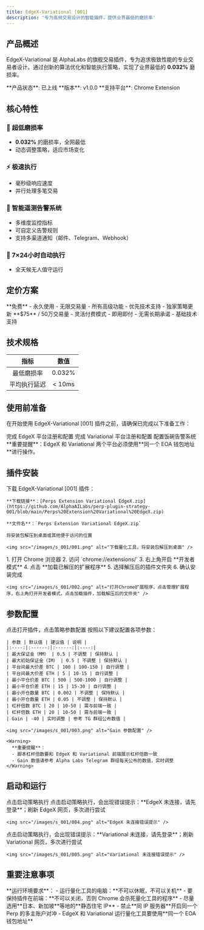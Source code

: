 ```yaml
---
title: EdgeX-Variational [001]
description: '专为高频交易设计的智能插件，提供业界最低的磨损率'
---
```


## 产品概述

EdgeX-Variational 是 AlphaLabs 的旗舰交易插件，专为追求极致性能的专业交易者设计。通过创新的算法优化和智能执行策略，实现了业界最低的 **0.032%** 磨损率。

<Info>
  **产品状态**: 已上线  
  **版本**: v1.0.0  
  **支持平台**: Chrome Extension
</Info>

## 核心特性

### 🚀 超低磨损率

- **0.032%** 的磨损率，全网最低
- 动态调整策略，适应市场变化

### ⚡ 极速执行

- 毫秒级响应速度
- 并行处理多笔交易

### 🔔 智能遥测告警系统
- 多维度监控指标
- 可自定义告警规则
- 支持多渠道通知（邮件、Telegram、Webhook）

### 🤖 7×24小时自动执行

- 全天候无人值守运行

## 定价方案

<CardGroup cols={2}>
  <Card title="AlphaLabs 邀请码" icon="star">
    **免费** - 永久使用
    - 无限交易量
    - 所有高级功能
    - 优先技术支持
    - 独家策略更新
  </Card>
  <Card title="按量付费" icon="credit-card">
    **$75** / 50万交易量
    - 灵活付费模式
    - 即用即付
    - 无需长期承诺
    - 基础技术支持
  </Card>
</CardGroup>

## 技术规格

| 指标 | 数值 |
|:----:|:----:|
| 最低磨损率 | 0.032% |
| 平均执行延迟 | < 10ms |

## 使用前准备

在开始使用 EdgeX-Variational [001] 插件之前，请确保已完成以下准备工作：

<CardGroup cols={3}>
  <Card title="EdgeX 平台" icon="chart-line" href="/platforms/edgex-setup">
    完成 EdgeX 平台注册和配置
  </Card>
  <Card title="Variational 平台" icon="chart-mixed" href="/platforms/variational-setup">
    完成 Variational 平台注册和配置
  </Card>
  <Card title="安全警告" icon="shield" href="/platforms/security-alerts">
    配置饭碗告警系统
  </Card>
</CardGroup>

<Warning>
**重要提醒**：EdgeX 和 Variational 两个平台必须使用**同一个 EOA 钱包地址**进行操作。
</Warning>

## 插件安装

<Steps>
  <Step title="下载插件">
    下载 EdgeX-Variational [001] 插件：

    **下载链接**：[Perps Extension Variational EdgeX.zip](https://github.com/AlphaAILabs/perp-plugin-strategy-001/blob/main/Perps%20Extension%20Variational%20EdgeX.zip)

    **文件名**：`Perps Extension Variational EdgeX.zip`

    将安装包解压到桌面或其他便于访问的位置

    <img src="/images/s_001/001.png" alt="下载量化工具，将安装包解压到桌面" />
  </Step>
  <Step title="安装到 Chrome">
    1. 打开 Chrome 浏览器
    2. 访问 `chrome://extensions/`
    3. 右上角开启 **开发者模式**
    4. 点击 **加载已解压的扩展程序**
    5. 选择解压后的插件文件夹
    6. 确认安装完成

    <img src="/images/s_001/002.png" alt="打开Chrome扩展程序，点击管理扩展程序，右上角打开开发者模式，点击加载插件，加载解压后的文件夹" />
  </Step>
</Steps>

## 参数配置

<Steps>
  <Step title="打开插件配置">
    点击打开插件，点击策略参数配置
  </Step>
  <Step title="配置参数">
    按照以下建议配置各项参数：

    | 参数 | 默认值 | 建议值 | 说明 |
    |:----:|:------:|:------:|:----:|
    | 最大保证金（MM） | 0.5 | 不调整 | 保持默认 |
    | 最大初始保证金（IM） | 0.5 | 不调整 | 保持默认 |
    | 平台间最大价差 BTC | 100 | 100-150 | 自行调整 |
    | 平台间最大价差 ETH | 5 | 10-15 | 自行调整 |
    | 最小平仓价差 BTC | 500 | 500-1000 | 自行调整 |
    | 最小平仓价差 ETH | 15 | 15-30 | 自行调整 |
    | 最小开仓数量 BTC | 0.002 | 不调整 | 保持默认 |
    | 最小开仓数量 ETH | 0.05 | 不调整 | 保持默认 |
    | 杠杆倍数 BTC | 20 | 10-50 | 需与前端一致 |
    | 杠杆倍数 ETH | 20 | 10-50 | 需与前端一致 |
    | Gain | -40 | 实时调整 | 参考 TG 群组公布数值 |

    <img src="/images/s_001/003.png" alt="Gain 参数配置" />

    <Warning>
      **重要提醒**：
      - 脚本杠杆倍数要和 EdgeX 和 Variational 前端展示杠杆倍数一致
      - Gain 数值请参考 Alpha Labs Telegram 群组每天公布的数值，实时调整
    </Warning>
  </Step>
</Steps>

## 启动和运行

<Steps>
  <Step title="启动策略">
    点击启动策略执行
  </Step>
  <Step title="处理 EdgeX 连接问题">
    点击启动策略执行，会出现错误提示：**EdgeX 未连接，请先登录**；刷新 EdgeX 网页，多次进行尝试

    <img src="/images/s_001/004.png" alt="EdgeX 未连接错误提示" />
  </Step>
  <Step title="处理 Variational 连接问题">
    点击启动策略执行，会出现错误提示：**Variational 未连接，请先登录**；刷新 Variational 网页，多次进行尝试

    <img src="/images/s_001/005.png" alt="Variational 未连接错误提示" />
  </Step>
</Steps>

## 重要注意事项

<Warning>
  **运行环境要求**：
  - 运行量化工具的电脑：**不可以休眠，不可以关机**
  - 要保持插件在前端：**不可以关闭，否则 Chrome 会杀死量化工具的程序**
  - 尽量选用**日本、新加坡**等地的**静态住宅 IP**
  - 禁止**同 IP 服务器**开启同一个 Perp 的多主账户对冲
  - EdgeX 和 Variational 运行量化工具要使用**同一个 EOA 钱包地址**
</Warning>
